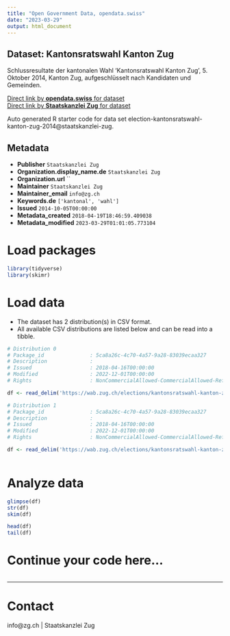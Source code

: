 ```yaml
---
title: "Open Government Data, opendata.swiss"
date: "2023-03-29"
output: html_document
---
```


## Dataset: Kantonsratswahl Kanton Zug

Schlussresultate der kantonalen Wahl 'Kantonsratswahl Kanton Zug', 5. Oktober 2014, Kanton Zug, aufgeschlüsselt nach Kandidaten und Gemeinden.

[Direct link by **opendata.swiss** for dataset](https://opendata.swiss/de/dataset/kantonsratswahl-kanton-zug1)<br>
[Direct link by **Staatskanzlei Zug** for dataset](https://wab.zug.ch/elections/kantonsratswahl-kanton-zug-2014/data)

Auto generated R starter code for data set election-kantonsratswahl-kanton-zug-2014@staatskanzlei-zug.

## Metadata

- **Publisher** `Staatskanzlei Zug`
- **Organization.display_name.de** `Staatskanzlei Zug`
- **Organization.url** ``
- **Maintainer** `Staatskanzlei Zug`
- **Maintainer_email** `info@zg.ch`
- **Keywords.de** `['kantonal', 'wahl']`
- **Issued** `2014-10-05T00:00:00`
- **Metadata_created** `2018-04-19T18:46:59.409038`
- **Metadata_modified** `2023-03-29T01:01:05.773104`


# Load packages

```r

library(tidyverse)
library(skimr)

```

# Load data

-   The dataset has 2 distribution(s) in CSV format.
-   All available CSV distributions are listed below and can be read into a tibble.

```r

# Distribution 0
# Package_id               : 5ca8a26c-4c70-4a57-9a28-83039ecaa327
# Description              : 
# Issued                   : 2018-04-16T00:00:00
# Modified                 : 2022-12-01T00:00:00
# Rights                   : NonCommercialAllowed-CommercialAllowed-ReferenceRequired

df <- read_delim('https://wab.zug.ch/elections/kantonsratswahl-kanton-zug-2014/data-parties-csv')

# Distribution 1
# Package_id               : 5ca8a26c-4c70-4a57-9a28-83039ecaa327
# Description              : 
# Issued                   : 2018-04-16T00:00:00
# Modified                 : 2022-12-01T00:00:00
# Rights                   : NonCommercialAllowed-CommercialAllowed-ReferenceRequired

df <- read_delim('https://wab.zug.ch/elections/kantonsratswahl-kanton-zug-2014/data-csv')



```

# Analyze data

```r

glimpse(df)
str(df)
skim(df)

head(df)
tail(df)

```

# Continue your code here...

```r

```

------------------------------------------------------------------------

# Contact

info@zg.ch | Staatskanzlei Zug
